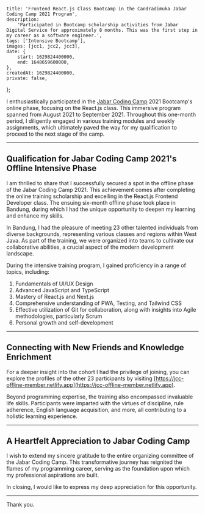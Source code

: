 
    title: 'Frontend React.js Class Bootcamp in the Candradimuka Jabar Coding Camp 2021 Program',
    description:
        'Participated in Bootcamp scholarship activities from Jabar Digital Service for approximately 8 months. This was the first step in my career as a software engineer.',
    tags: ['Intensive Bootcamp'],
    images: [jcc1, jcc2, jcc3],
    date: {
        start: 1629824400000,
        end: 1648659600000,
    },
    createdAt: 1629824400000,
    private: false,
};

I enthusiastically participated in the [Jabar Coding Camp](https://jabarcodingcamp.jabarprov.go.id) 2021 Bootcamp's online phase, focusing on the React.js class. This immersive program spanned from August 2021 to September 2021. Throughout this one-month period, I diligently engaged in various training modules and weekly assignments, which ultimately paved the way for my qualification to proceed to the next stage of the camp.

---

## Qualification for Jabar Coding Camp 2021's Offline Intensive Phase

I am thrilled to share that I successfully secured a spot in the offline phase of the Jabar Coding Camp 2021. This achievement comes after completing the online training scholarship and excelling in the React.js Frontend Developer class. The ensuing six-month offline phase took place in Bandung, during which I had the unique opportunity to deepen my learning and enhance my skills.

In Bandung, I had the pleasure of meeting 23 other talented individuals from diverse backgrounds, representing various classes and regions within West Java. As part of the training, we were organized into teams to cultivate our collaborative abilities, a crucial aspect of the modern development landscape.

During the intensive training program, I gained proficiency in a range of topics, including:

1. Fundamentals of UI/UX Design
2. Advanced JavaScript and TypeScript
3. Mastery of React.js and Next.js
4. Comprehensive understanding of PWA, Testing, and Tailwind CSS
5. Effective utilization of Git for collaboration, along with insights into Agile methodologies, particularly Scrum
6. Personal growth and self-development

---

## Connecting with New Friends and Knowledge Enrichment

For a deeper insight into the cohort I had the privilege of joining, you can explore the profiles of the other 23 participants by visiting [https://jcc-offline-member.netlify.app](https://jcc-offline-member.netlify.app).

Beyond programming expertise, the training also encompassed invaluable life skills. Participants were imparted with the virtues of discipline, rule adherence, English language acquisition, and more, all contributing to a holistic learning experience.

---

## A Heartfelt Appreciation to Jabar Coding Camp

I wish to extend my sincere gratitude to the entire organizing committee of the Jabar Coding Camp. This transformative journey has reignited the flames of my programming career, serving as the foundation upon which my professional aspirations are built.

In closing, I would like to express my deep appreciation for this opportunity.

---

Thank you.
